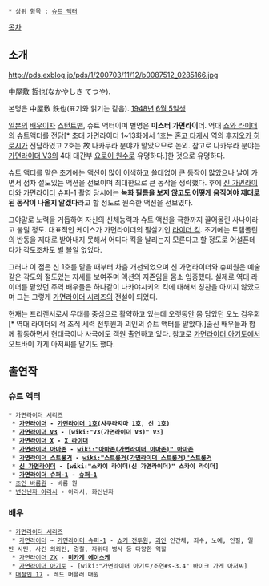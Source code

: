  * 상위 항목 : [[슈트 액터]]

[[목차]]

== 소개 ==

http://pds.exblog.jp/pds/1/200703/11/12/b0087512_0285166.jpg

中屋敷 哲也(なかやしき てつや).

본명은 中屋敷 鉄也(표기와 읽기는 같음). [[1948년]] [[6월 5일]]생

[[일본]]의 [[배우]]이자 [[스턴트맨]], 슈트 액터이며 별명은 '''미스터 가면라이더'''. 역대 [[쇼와 라이더]]의 슈트액터를 전담[* 초대 가면라이더 1~13화에서 1호는 [[혼고 타케시]] 역의 [[후지오카 히로시]]가 전담하였고 2호는 故 나카무라 분야가 맡았으므로 논외. 참고로 나카무라 분야는 [[가면라이더 V3]]의 4대 대간부 [[요로이 원수]]로 유명하다.]한 것으로 유명하다.

슈트 액터를 맡은 초기에는 액션이 많이 어색하고 쓸데없이 큰 동작이 많았으나 날이 가면서 점차 절도있는 액션을 선보이며 최대한으로 큰 동작을 생략했다. 후에 [[신 가면라이더]]와 [[가면라이더 슈퍼-1]] 촬영 당시에는 '''녹화 필름을 보지 않고도 어떻게 움직여야 제대로 된 동작이 나올지 알겠다'''라고 할 정도로 원숙한 액션을 선보였다.

그야말로 노력을 거듭하여 자신의 신체능력과 슈트 액션을 극한까지 끌어올린 사나이라고 불릴 정도. 대표적인 케이스가 가면라이더의 필살기인 [[라이더 킥]]. 초기에는 트램폴린의 반동을 제대로 받아내지 못해서 어디다 킥을 날리는지 모른다고 할 정도로 어설픈데다가 각도조차도 별 볼일 없었다.

그러나 이 점은 신 1호를 맡을 때부터 차츰 개선되었으며 신 가면라이더와 슈퍼원은 예술같은 각도와 절도있는 자세를 보여주며 액션의 지존임을 몸소 입증했다. 실제로 역대 라이더를 맡았던 주역 배우들은 하나같이 나카야시키의 킥에 대해서 칭찬을 아끼지 않았으며 그는 그렇게 [[가면라이더 시리즈]]의 전설이 되었다.

현재는 프리랜서로서 무대를 중심으로 활약하고 있는데 오랫동안 몸 담았던 오노 검우회[* 역대 라이더의 적 조직 세력 전투원과 괴인의 슈트 액터를 맡았다.]출신 배우들과 함께 활동하면서 현대극이나 사극에도 객원 출연하고 있다. 참고로 [[가면라이더 아기토]]에서 오토바이 가게 아저씨를 맡기도 했다.

== 출연작 ==
=== 슈트 액터 ===
 * [[가면라이더 시리즈]]
  * '''[[가면라이더]] - [[가면라이더 1호]](사쿠라지마 1호, 신 1호)'''
  * '''[[가면라이더 V3]] - [wiki:"V3(가면라이더 V3)" V3]'''
  * '''[[가면라이더 X]] - [[X 라이더]]'''
  * '''[[가면라이더 아마존]] - [[wiki:"아마존(가면라이더 아마존)" 아마존]]'''
  * '''[[가면라이더 스트롱거]] - [[wiki:"스트롱거(가면라이더 스트롱거)"스트롱거]]'''
  * '''[[신 가면라이더]] - [wiki:"스카이 라이더(신 가면라이더)" 스카이 라이더]'''
  * '''[[가면라이더 슈퍼-1]] - [[슈퍼-1]]'''
 * [[초인 바롬원]] - 바롬 원
 * [[변신닌자 아라시]] - 아라시, 화신닌자
=== 배우 ===
 * [[가면라이더 시리즈]]
  * [[가면라이더]] ~ [[가면라이더 슈퍼-1]] - [[쇼커 전투원]], [[괴인]] 인간체, 죄수, 노예, 인질, 일반 시민, 사건 의뢰인, 경찰, 자위대 병사 등 다양한 역할
  * [[가면라이더 ZX]] - '''[[미카게 에이스케]]'''
  * [[가면라이더 아기토]] - [wiki:"가면라이더 아기토/조연#s-3.4" 바이크 가게 아저씨]
 * [[대철인 17]] - 레드 머플러 대원
